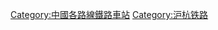 {{Catnav|頁面分類|各種主題的頁面分類|按國家分類|各國建築|各國鐵路車站|中國鐵路車站|中国铁路车站 (按路线)}}
{{Catnav|頁面分類|各種主題的頁面分類|按國家分類|各國交通|各國鐵路車站|中國鐵路車站|中国铁路车站 (按路线)}}

{{Catmore|沪杭铁路}}

[[Category:中國各路線鐵路車站|Category:中國各路線鐵路車站]]
[[Category:沪杭铁路|Category:沪杭铁路]]